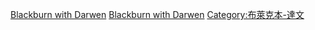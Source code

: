 [[Category:蘭開夏郡人|Blackburn with Darwen]]
[[Category:依英格蘭轄區劃分的人物|Blackburn with Darwen]]
[[Category:布萊克本-達文|Category:布萊克本-達文]]